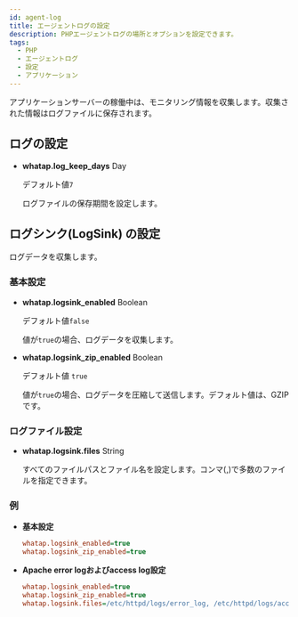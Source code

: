 ```yaml
---
id: agent-log
title: エージェントログの設定
description: PHPエージェントログの場所とオプションを設定できます。
tags:
  - PHP
  - エージェントログ
  - 設定
  - アプリケーション
---
```


アプリケーションサーバーの稼働中は、モニタリング情報を収集します。収集された情報はログファイルに保存されます。 

## ログの設定

-   **whatap.log_keep_days** <span class='type'>Day</span>

    デフォルト値`7`

    ログファイルの保存期間を設定します。

## ログシンク(LogSink) の設定

ログデータを収集します。

### 基本設定

-   **whatap.logsink_enabled** <span class='type'>Boolean</span>

    デフォルト値`false`

    値が`true`の場合、ログデータを収集します。

-   **whatap.logsink_zip_enabled** <span class='type'>Boolean</span>

    デフォルト値 `true`

    値が`true`の場合、ログデータを圧縮して送信します。デフォルト値は、GZIPです。

### ログファイル設定

-   **whatap.logsink.files** <span class='type'>String</span>

    すべてのファイルパスとファイル名を設定します。コンマ(,)で多数のファイルを指定できます。 

### 例

-   **基本設定**

    ```ini title='whatap.ini'
    whatap.logsink_enabled=true
    whatap.logsink_zip_enabled=true
    ```

-   **Apache error logおよびaccess log設定**

    ```ini title='whatap.ini'
    whatap.logsink_enabled=true
    whatap.logsink_zip_enabled=true
    whatap.logsink.files=/etc/httpd/logs/error_log, /etc/httpd/logs/access_log
    ```
